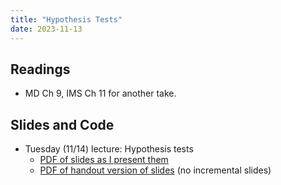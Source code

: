 ```yaml
---
title: "Hypothesis Tests"
date: 2023-11-13
---
```



## Readings 

- MD Ch 9, IMS Ch 11 for another take. 


## Slides and Code

- Tuesday (11/14) lecture: Hypothesis tests
  - [PDF of slides as I present them](/slides/21_hyp_tests.pdf)
  - [PDF of handout version of slides](/slides/21_hyp_tests_handout.pdf) (no incremental slides)

<!-- - Thursday (11/11) lecture: More hypothesis tests -->
<!--   - [PDF of slides as I present them](/slides/21_hyp_tests_diff.pdf) -->
<!--   - [PDF of handout version of slides](/slides/21_hyp_tests_diff_handout.pdf) (no incremental slides) -->
